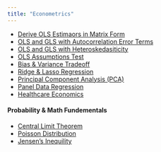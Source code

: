 ```yaml
---
title: "Econometrics"
---
```


* [Derive OLS Estimaors in Matrix Form](deriveOLS.html)  
* [OLS and GLS with Autocorrelation Error Terms](autocorrelation.html)  
* [OLS and GLS with Heteroskedasiticity](heteroskedasticity.html)  
* [OLS Assumptions Test](AssumptionTestOLS.html)  
* [Bias & Variance Tradeoff](BiasVarianceTradeoff.html)  
* [Ridge & Lasso Regression](RidgeLassoRegression.html)  
* [Principal Component Analysis (PCA)](PCA.html)  
* [Panel Data Regression](PanelData.html)  
* [Healthcare Economics](HealthcareEconomics.html)  

#### Probability & Math Fundementals
* [Central Limit Theorem](CLM.html)  
* [Poisson Distribution](PoissonDistribution.html)  
* [Jensen's Inequility](jensenineq.html)  
